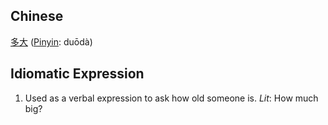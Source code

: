 ==Chinese==
[[多]][[大]] ([[Pinyin]]: duōdà)

==Idiomatic Expression==
# Used as a verbal expression to ask how old someone is.  ''Lit'': How much big?